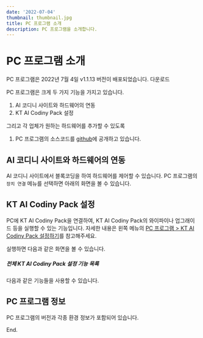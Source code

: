 ```yaml
---
date: '2022-07-04'
thumbnail: thumbnail.jpg
title: PC 프로그램 소개
description: PC 프로그램을 소개합니다.
---
```


# PC 프로그램 소개

<MdxTextBox>
    <Box sx={{ color: 'secondary.main', fontWeight: 600, mb: 1 }}>
        PC 프로그램은 2022년 7월 4일 v1.1.13 버전이 배포되었습니다.
    </Box>
    <Box component="a" href="https://github.com/ktaicoder/hw-pc/releases" sx={{ display: 'block' }} target="_blank">
        다운로드
    </Box>
</MdxTextBox>

PC 프로그램은 크게 두 가지 기능을 가지고 있습니다.

1. AI 코디니 사이트와 하드웨어의 연동
1. KT AI Codiny Pack 설정

그리고 각 업체가 원하는 하드웨어를 추가할 수 있도록

1. PC 프로그램의 소스코드를 [github](https://github.com/ktaicoder/hw-pc.git)에 공개하고 있습니다.

## AI 코디니 사이트와 하드웨어의 연동

AI 코디니 사이트에서 블록코딩을 하여 하드웨어를 제어할 수 있습니다.
PC 프로그램의 `장치 연결` 메뉴를 선택하면 아래의 화면을 볼 수 있습니다.

<MdxImageView src="/images/hw-pc/hw-pc-screen-devices.png" caption="AI 코디니 사이트와 하드웨어의 연동" />

## KT AI Codiny Pack 설정

PC에 KT AI Codiny Pack을 연결하여, KT AI Codiny Pack의 와이파이나 업그래이드 등을 실행할 수 있는 기능입니다.
자세한 내용은 왼쪽 메뉴의 [PC 프로그램 > KT AI Codiny Pack 설정하기](/post-frame/hw-pc-how-to-codingpack-setup)를 참고해주세요.

실행하면 다음과 같은 화면을 볼 수 있습니다.

<MdxImageView src="/images/hw-pc/codingpack_setting_screen.png" caption="KT AI Codiny Pack 설정" />

##### 전체 KT AI Codiny Pack 설정 기능 목록

다음과 같은 기능들을 사용할 수 있습니다.

<MdxImageView src="/images/hw-pc/function_list.png" caption="KT AI Codiny Pack 설정 기능 목록" />

## PC 프로그램 정보

PC 프로그램의 버전과 각종 환경 정보가 포함되어 있습니다.

<MdxImageView src="/images/hw-pc/hw-pc-screen-info.png" caption="PC 프로그램 정보" />

End.
